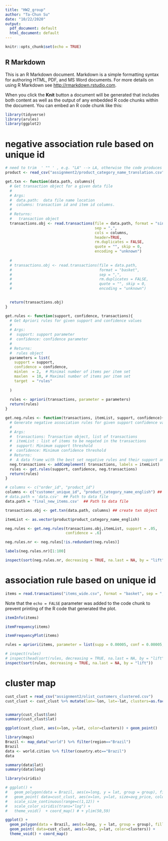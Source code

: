 ```yaml
---
title: "HW2_group"
author: "Ta-Chun Su"
date: "10/22/2020"
output:
  pdf_document: default
  html_document: default
---
```


```r
knitr::opts_chunk$set(echo = TRUE)
```

## R Markdown

This is an R Markdown document. Markdown is a simple formatting syntax for authoring HTML, PDF, and MS Word documents. For more details on using R Markdown see <http://rmarkdown.rstudio.com>.

When you click the **Knit** button a document will be generated that includes both content as well as the output of any embedded R code chunks within the document. You can embed an R code chunk like this:

```r
library(tidyverse)
library(arules)
library(ggplot2)
```


# negative association rule based on unique id

```r
# need to trim  ' "" ' , e.g. "LA" --> LA, otherwise the code produces error
product <- read_csv("assignment2/product_category_name_translation.csv")
```


```r
get.txn <- function(data.path, columns){
  # Get transaction object for a given data file
  #
  # Args:
  #  data.path:  data file name location
  #  columns: transaction id and item id columns.
  #
  # Returns:
  #   transaction object
  transactions.obj <- read.transactions(file = data.path, format = "single",
                                        sep = ",",
                                        cols = columns,
                                        header=TRUE,
                                        rm.duplicates = FALSE,
                                        quote = "", skip = 0,
                                        encoding = "unknown")
  
  # 
  # transactions.obj <- read.transactions(file = data.path, 
  #                                       format = "basket", 
  #                                       sep = ",",
  #                                       rm.duplicates = FALSE,
  #                                       quote = "", skip = 0,
  #                                       encoding = "unknown")

  
  return(transactions.obj)
}
```


```r
get.rules <- function(support, confidence, transactions){
  # Get Apriori rules for given support and confidence values
  #
  # Args:
  #  support: support parameter
  #  confidence: confidence parameter
  #
  # Returns:
  #  rules object
  parameters = list(
    support = support,
    confidence = confidence,
    minlen  = 2,  # Minimal number of items per item set
    maxlen  = 10, # Maximal number of items per item set
    target  = "rules"
    
  )
  
  rules <- apriori(transactions, parameter = parameters)
  return(rules)
}
```

```r
get.neg.rules <- function(transactions, itemList, support, confidence){
  # Generate negative association rules for given support confidence value
  #
  # Args:
  #  transactions: Transaction object, list of transactions
  #  itemList : list of items to be negated in the transactions
  #  support: Minimum support threshold
  #  confidence: Minimum confidence threshold
  # Returns:
  #  A data frame with the best set negative rules and their support and confidence values
  neg.transactions <- addComplement( transactions, labels = itemList)
  rules <- get.rules(support, confidence, neg.transactions)
  return(rules)
}
```


```r
# columns <- c("order_id", "product_id")
columns <- c("customer_unique_id", "product_category_name_english") ## columns of interest in data file
# data.path = 'data.csv'  ## Path to data file
data.path = 'final_new_items.csv'  ## Path to data file

transactions.obj <- get.txn(data.path, columns) ## create txn object

itemList <- as.vector(product$product_category_name_english)

neg.rules <- get.neg.rules(transactions.obj,itemList, support = .05, 
                           confidence = .6)
```

```r
neg.rules.nr <- neg.rules[!is.redundant(neg.rules)]

labels(neg.rules.nr)[1:100]
```


```r
inspect(sort(neg.rules.nr, decreasing = TRUE, na.last = NA, by = "lift")[1:50])
```


# association rule based on unique id

```r
items = read.transactions("items_wide.csv", format = "basket", sep = ",", rm.duplicates = TRUE)
```



Note that the `echo = FALSE` parameter was added to the code chunk to prevent printing of the R code that generated the plot.
```r
itemInfo(items)
```

```r
itemFrequency(items)
```

```r
itemFrequencyPlot(items)
```


```r
rules = apriori(items, parameter = list(supp = 0.00005, conf = 0.00005, minlen=2))
```

```r
# inspect(rules)
# inspect(head(sort(rules, decreasing = TRUE, na.last = NA, by = "lift"), 20))
inspect(sort(rules, decreasing = TRUE, na.last = NA, by = "lift"))
```

# cluster map

```r
cust_clust = read_csv("assignment2/olist_customers_clustered.csv")
cust_clust <- cust_clust %>% mutate(lon=-lon, lat=-lat, clusters=as.factor(clusters))
```
```r
```


```r
summary(cust_clust$lon)
summary(cust_clust$lat)
```


```r
ggplot(cust_clust, aes(x=lon, y=lat, color=clusters)) + geom_point()
```


```r
library(maps)
Brazil <- map_data("world") %>% filter(region=="Brazil")
Brazil
data <- world.cities %>% filter(country.etc=="Brazil")
data
```

```r
summary(data$lat)
summary(data$long)
```



```r
library(viridis)

# ggplot() +
#   geom_polygon(data = Brazil, aes(x=long, y = lat, group = group), fill="grey", alpha=0.3) +
#   geom_point( data=cust_clust, aes(x=lon, y=lat, size=avg_price, color=clusters)) +
#   scale_size_continuous(range=c(1,12)) +
#   scale_color_viridis(trans="log") +
#   theme_void()  + coord_map() # + ylim(50,59)
```
```r
ggplot() +
  geom_polygon(data = Brazil, aes(x=long, y = lat, group = group), fill="grey", alpha=0.3) +
  geom_point( data=cust_clust, aes(x=lon, y=lat, color=clusters)) +
  theme_void() + coord_map()
```

